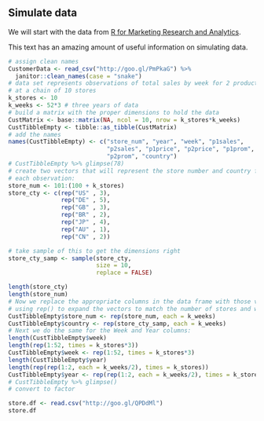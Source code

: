 

## Simulate data

We will start with the data from [R for Marketing Research and Analytics](http://r-marketing.r-forge.r-project.org/index.html). 

This text has an amazing amount of useful information on simulating data. 

```r
# assign clean names 
CustomerData <- read_csv("http://goo.gl/PmPkaG") %>% 
  janitor::clean_names(case = "snake")
# data set represents observations of total sales by week for 2 products
# at a chain of 10 stores
k_stores <- 10
k_weeks <- 52*3 # three years of data
# build a matrix with the proper dimensions to hold the data
CustMatrix <- base::matrix(NA, ncol = 10, nrow = k_stores*k_weeks)
CustTibbleEmpty <- tibble::as_tibble(CustMatrix)
# add the names 
names(CustTibbleEmpty) <- c("store_num", "year", "week", "p1sales", 
                            "p2sales", "p1price", "p2price", "p1prom",
                            "p2prom", "country")
# CustTibbleEmpty %>% glimpse(78)
# create two vectors that will represent the store number and country for 
# each observation:
store_num <- 101:(100 + k_stores)
store_cty <- c(rep("US" , 3), 
               rep("DE" , 5), 
               rep("GB" , 3), 
               rep("BR" , 2), 
               rep("JP" , 4), 
               rep("AU" , 1), 
               rep("CN" , 2))

# take sample of this to get the dimensions right
store_cty_samp <- sample(store_cty, 
                         size = 10, 
                         replace = FALSE)

length(store_cty)
length(store_num)
# Now we replace the appropriate columns in the data frame with those values,
# using rep() to expand the vectors to match the number of stores and weeks:
CustTibbleEmpty$store_num <- rep(store_num, each = k_weeks)
CustTibbleEmpty$country <- rep(store_cty_samp, each = k_weeks)
# Next we do the same for the Week and Year columns:
length(CustTibbleEmpty$week)
length(rep(1:52, times = k_stores*3))
CustTibbleEmpty$week <- rep(1:52, times = k_stores*3)
length(CustTibbleEmpty$year)
length(rep(rep(1:2, each = k_weeks/2), times = k_stores))
CustTibbleEmpty$year <- rep(rep(1:2, each = k_weeks/2), times = k_stores)
# CustTibbleEmpty %>% glimpse()
# convert to factor 
```

```r
store.df <- read.csv("http://goo.gl/QPDdMl")
store.df
```

